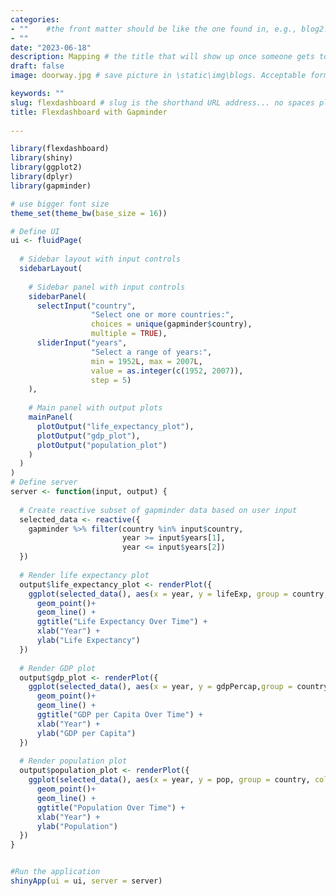 ```yaml
---
categories:  
- ""    #the front matter should be like the one found in, e.g., blog2.md. It cannot be like the normal Rmd we used
- ""
date: "2023-06-18"
description: Mapping # the title that will show up once someone gets to this page
draft: false
image: doorway.jpg # save picture in \static\img\blogs. Acceptable formats= jpg, jpeg, or png . Your iPhone pics wont work

keywords: ""
slug: flexdashboard # slug is the shorthand URL address... no spaces plz
title: Flexdashboard with Gapminder
  
---
```


```r
library(flexdashboard)
library(shiny)
library(ggplot2)
library(dplyr)
library(gapminder)

# use bigger font size
theme_set(theme_bw(base_size = 16)) 

# Define UI
ui <- fluidPage(
  
  # Sidebar layout with input controls
  sidebarLayout(
    
    # Sidebar panel with input controls
    sidebarPanel(
      selectInput("country", 
                  "Select one or more countries:", 
                  choices = unique(gapminder$country), 
                  multiple = TRUE),      
      sliderInput("years", 
                  "Select a range of years:", 
                  min = 1952L, max = 2007L, 
                  value = as.integer(c(1952, 2007)), 
                  step = 5)
    ),
    
    # Main panel with output plots
    mainPanel(
      plotOutput("life_expectancy_plot"),
      plotOutput("gdp_plot"),
      plotOutput("population_plot")
    )
  )
)
# Define server
server <- function(input, output) {
  
  # Create reactive subset of gapminder data based on user input
  selected_data <- reactive({
    gapminder %>% filter(country %in% input$country,
                         year >= input$years[1], 
                         year <= input$years[2])
  })
  
  # Render life expectancy plot
  output$life_expectancy_plot <- renderPlot({
    ggplot(selected_data(), aes(x = year, y = lifeExp, group = country, colour = country)) +
      geom_point()+
      geom_line() +
      ggtitle("Life Expectancy Over Time") +
      xlab("Year") +
      ylab("Life Expectancy") 
  })
  
  # Render GDP plot
  output$gdp_plot <- renderPlot({
    ggplot(selected_data(), aes(x = year, y = gdpPercap,group = country, colour = country)) +
      geom_point()+
      geom_line() +
      ggtitle("GDP per Capita Over Time") +
      xlab("Year") +
      ylab("GDP per Capita") 
  })
  
  # Render population plot
  output$population_plot <- renderPlot({
    ggplot(selected_data(), aes(x = year, y = pop, group = country, colour = country)) +
      geom_point()+
      geom_line() +
      ggtitle("Population Over Time") +
      xlab("Year") +
      ylab("Population") 
  })
}


#Run the application
shinyApp(ui = ui, server = server)

```






